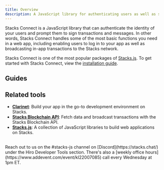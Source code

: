 ```yaml
---
title: Overview
description: A JavaScript library for authenticating users as well as signing transactions and messages.
---
```



Stacks Connect is a JavaScript library that can authenticate the identity of your users and prompt them to sign transactions and messages. In other words, Stacks Connect handles some of the most basic functions you need in a web app, including enabling users to log in to your app as well as broadcasting in-app transactions to the Stacks network.

Stacks Connect is one of the most popular packages of [Stacks.js](/stacks/stacks.js). To get started with Stacks Connect, view the [installation guide](/stacks/connect/installation).

## Guides

<Cards>
  <SecondaryCard
    href="/stacks/connect/guides/authenticate-users"
    title="Authenticate users"
    description="Connect to user wallets and authenticate their on-chain identity."
  />
  <SecondaryCard
    href="/stacks/connect/guides/sign-transactions"
    title="Sign transactions"
    description="Enable users to interact with smart contracts through your app."
  />
  <SecondaryCard
    href="/stacks/connect/guides/sign-messages"
    title="Sign messages"
    description="Prompt users to sign and verify messages."
  />
</Cards>

## Related tools

- **[Clarinet](/stacks/clarinet)**: Build your app in the go-to development environment on Stacks.
- **[Stacks Blockchain API](/stacks/api)**: Fetch data and broadcast transactions with the Stacks Blockchain API.
- **[Stacks.js](/stacks/stacks.js)**: A collection of JavaScript libraries to build web applications on Stacks.

<br />

<Callout title="Need help building with Stacks Connect?" type="help">
Reach out to us on the <span className="font-bold">#stacks-js</span> channel on [Discord](https://stacks.chat/) under the Hiro Developer Tools section. There's also a [weekly office hours](https://www.addevent.com/event/kI22007085) call every Wednesday at 1pm ET.
</Callout>
